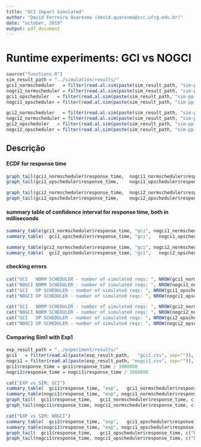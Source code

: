 ```yaml
---
title: "GCI Impact Simulated"
author: "David Ferreira Quaresma (david.quaresma@ccc.ufcg.edu.br)"
date: "october, 2019"
output: pdf_document
---
```


# Runtime experiments: GCI vs NOGCI
```r
source("functions.R")
sim_result_path = "../simulation/results/"
gci1_normscheduler   = filter(read.al.sim(paste(sim_result_path, "sim-pp-gci1-normscheduler-reqs", ".csv", sep="")), status == 200)
nogci1_normscheduler = filter(read.al.sim(paste(sim_result_path, "sim-pp-nogci1-normscheduler-reqs", ".csv", sep="")), status == 200)
gci1_opscheduler   = filter(read.al.sim(paste(sim_result_path, "sim-pp-gci1-opscheduler-reqs", ".csv", sep="")), status == 200)
nogci1_opscheduler = filter(read.al.sim(paste(sim_result_path, "sim-pp-nogci1-opscheduler-reqs", ".csv", sep="")), status == 200)

gci2_normscheduler   = filter(read.al.sim(paste(sim_result_path, "sim-pp-gci2-normscheduler-reqs", ".csv", sep="")), status == 200)
nogci2_normscheduler = filter(read.al.sim(paste(sim_result_path, "sim-pp-nogci2-normscheduler-reqs", ".csv", sep="")), status == 200)
gci2_opscheduler   = filter(read.al.sim(paste(sim_result_path, "sim-pp-gci2-opscheduler-reqs", ".csv", sep="")), status == 200)
nogci2_opscheduler = filter(read.al.sim(paste(sim_result_path, "sim-pp-nogci2-opscheduler-reqs", ".csv", sep="")), status == 200)
```

## Descrição


#### ECDF for response time
```r
graph_tail(gci1_normscheduler$response_time,  nogci1_normscheduler$response_time, c("GCI", "NOGCI"), title="THUMBNAILATOR ECDF RESPONSE TIME - NORM SCHEDULER", x_limit_sup=100)
graph_tail(gci1_opscheduler$response_time,    nogci1_opscheduler$response_time,   c("GCI", "NOGCI"), title="THUMBNAILATOR ECDF RESPONSE TIME -   OP SCHEDULER", x_limit_sup=100)

graph_tail(gci2_normscheduler$response_time,  nogci2_normscheduler$response_time, c("GCI", "NOGCI"), title="THUMBNAILATOR ECDF RESPONSE TIME - NORM SCHEDULER", x_limit_sup=100)
graph_tail(gci2_opscheduler$response_time,    nogci2_opscheduler$response_time,   c("GCI", "NOGCI"), title="THUMBNAILATOR ECDF RESPONSE TIME -   OP SCHEDULER", x_limit_sup=100)
```

#### summary table of confidence interval for response time, both in milliseconds
```r
summary_table(gci1_normscheduler$response_time, "gci", nogci1_normscheduler$response_time, "nogci")
summary_table(  gci1_opscheduler$response_time, "gci",   nogci1_opscheduler$response_time, "nogci")

summary_table(gci2_normscheduler$response_time, "gci", nogci2_normscheduler$response_time, "nogci")
summary_table(  gci2_opscheduler$response_time, "gci",   nogci2_opscheduler$response_time, "nogci")
```

#### checking errors
```r
cat("GCI   NORM SCHEDULER - number of simulated reqs: ", NROW(gci1_normscheduler$response_time), "\n")
cat("NOGCI NORM SCHEDULER - number of simulated reqs: ", NROW(nogci1_normscheduler$response_time), "\n")
cat("GCI   OP SCHEDULER - number of simulated reqs: ", NROW(gci1_opscheduler$response_time), "\n")
cat("NOGCI OP SCHEDULER - number of simulated reqs: ", NROW(nogci1_opscheduler$response_time), "\n")

cat("GCI   NORM SCHEDULER - number of simulated reqs: ", NROW(gci2_normscheduler$response_time), "\n")
cat("NOGCI NORM SCHEDULER - number of simulated reqs: ", NROW(nogci2_normscheduler$response_time), "\n")
cat("GCI   OP SCHEDULER - number of simulated reqs: ", NROW(gci2_opscheduler$response_time), "\n")
cat("NOGCI OP SCHEDULER - number of simulated reqs: ", NROW(nogci2_opscheduler$response_time), "\n")
```

#### Comparing Sim1 with Exp1
```r
exp_result_path = "../experiment/results/"
gci1   = filter(read.al(paste(exp_result_path,   "gci1.csv", sep="")), status == 200)
nogci1 = filter(read.al(paste(exp_result_path, "nogci1.csv", sep="")), status == 200)
gci1$response_time = gci1$response_time / 1000000
nogci1$response_time = nogci1$response_time / 1000000

cat("EXP vs SIM: GCI")
summary_table(  gci1$response_time, "exp",   gci1_normscheduler$response_time, "sim")
summary_table(nogci1$response_time, "exp", nogci1_normscheduler$response_time, "sim")
graph_tail(  gci1$response_time,   gci1_normscheduler$response_time, c("EXP", "SIM"), title="THUMBNAILATOR ECDF   GCI RESPONSE TIME - NORM SCHEDULER VS EXP", x_limit_sup=100)
graph_tail(nogci1$response_time, nogci1_normscheduler$response_time, c("EXP", "SIM"), title="THUMBNAILATOR ECDF NOGCI RESPONSE TIME - NORM SCHEDULER VS EXP", x_limit_sup=100)

cat("EXP vs SIM: NOGCI")
summary_table(  gci1$response_time, "exp",   gci1_opscheduler$response_time, "sim")
summary_table(nogci1$response_time, "exp", nogci1_opscheduler$response_time, "sim")
graph_tail(  gci1$response_time,   gci1_opscheduler$response_time, c("EXP", "SIM"), title="THUMBNAILATOR ECDF   GCI RESPONSE TIME - NORM SCHEDULER VS EXP", x_limit_sup=100)
graph_tail(nogci1$response_time, nogci1_opscheduler$response_time, c("EXP", "SIM"), title="THUMBNAILATOR ECDF NOGCI RESPONSE TIME - NORM SCHEDULER VS EXP", x_limit_sup=100)
```